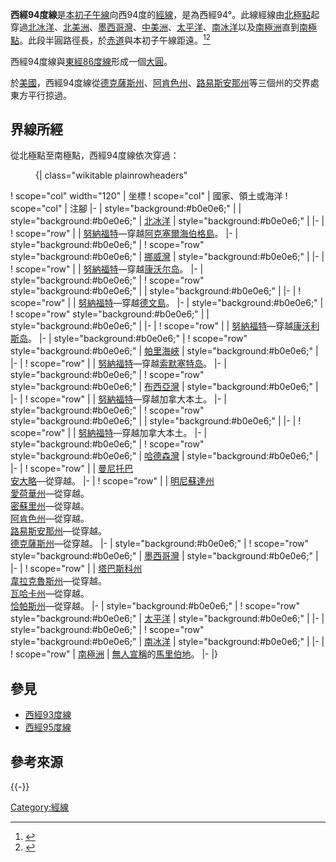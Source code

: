 {{NoteTA
|G1=地名
|G2=Toponym
|G3=USState
|1=zh:帕里海峽;zh-hant:帕里海峽;zh-hans:帕里海峡;
|2=zh-cn:哈德森湾; zh-hk:哈德森灣; zh-tw:哈得孫灣
|3=zh-hans:韦拉克鲁斯;zh-hant:韋拉克魯斯;zh-tw:維拉克魯斯;
}}
{{Location map-line|lon=-94}}
{{kml}}
'''西經94度線'''是[[本初子午線|本初子午線]]向西94度的[[經線|經線]]，是為西經94°。此線經線由[[北極點|北極點]]起穿過[[北冰洋|北冰洋]]、[[北美洲|北美洲]]、[[墨西哥灣|墨西哥灣]]、[[中美洲|中美洲]]、[[太平洋|太平洋]]、[[南冰洋|南冰洋]]以及[[南極洲|南極洲]]直到[[南極點|南極點]]。此段半圓路徑長{{convert|20003932|km}}，於[[赤道|赤道]]與本初子午線距{{convert|10464|km}}遠。<ref name="noaa">{{cite web
 | language  = en
 | url  = http://www.ngs.noaa.gov/PUBS_LIB/inverse.pdf
 | title  = Direct and Inverse Solutions of Geodesics on the Ellipsoid with application of nested equation
 | author  = T. Vincenty
 | date  = 1975-04
 | accessdate  = 2018-12-16
 | archive-date  = 2013-01-28
 | archive-url  = https://www.webcitation.org/6DzvSBPa5?url=http://www.ngs.noaa.gov/PUBS_LIB/inverse.pdf
 | dead-url  = no
 }}</ref><ref name="latlon">{{cite web
 | language = en
 | url = http://www.movable-type.co.uk/scripts/latlong-vincenty.html
 | title = Vincenty formula for distance between two Latitude/Longitude points
 | website = Movable type scripts
 | accessdate = 2017-05-17
 | archive-date = 2013-01-28
 | archive-url = https://www.webcitation.org/6DzvScM3g?url=http://www.movable-type.co.uk/scripts/latlong-vincenty.html
 | dead-url = yes
 }}</ref>

西經94度線與[[東經86度線|東經86度線]]形成一個[[大圓|大圓]]。

於[[美國|美國]]，西經94度線從[[德克薩斯州|德克薩斯州]]、[[阿肯色州|阿肯色州]]、[[路易斯安那州|路易斯安那州]]等三個州的交界處東方平行掠過。

==界線所經==
從北極點至南極點，西經94度線依次穿過：

:{| class="wikitable plainrowheaders"
! scope="col" width="120" | 坐標
! scope="col" | 國家、領土或海洋
! scope="col" | 注腳 
|-
| style="background:#b0e0e6;" | {{Coord|90|0|N|94|0|W|type:waterbody|name=Arctic Ocean}}
| style="background:#b0e0e6;" | [[北冰洋|北冰洋]]
| style="background:#b0e0e6;" |
|-
| {{Coord|81|21|N|94|0|W|type:country|name=Canada}}
! scope="row" | {{CAN}}
| [[努納福特|努納福特]]—穿越[[阿克塞爾海伯格島|阿克塞爾海伯格島]]。
|-
| style="background:#b0e0e6;" | {{Coord|78|53|N|94|0|W|type:waterbody|name=Norwegian Bay}}
! scope="row" style="background:#b0e0e6;" | [[挪威灣|挪威灣]]
| style="background:#b0e0e6;" |
|-
| {{Coord|77|44|N|94|0|W|type:country|name=Canada}}
! scope="row" | {{CAN}}
| [[努納福特|努納福特]]—穿越[[康沃尔岛|康沃尔岛]]。
|-
| style="background:#b0e0e6;" | {{Coord|77|27|N|94|0|W|type:waterbody|name=Belcher Channel}}
! scope="row" style="background:#b0e0e6;" | {{le|貝爾徹海峽|Belcher Channel}}
| style="background:#b0e0e6;" |
|-
| {{Coord|76|55|N|94|0|W|type:country|name=Canada}}
! scope="row" | {{CAN}}
| [[努納福特|努納福特]]—穿越[[德文島|德文島]]。
|-
| style="background:#b0e0e6;" | {{Coord|76|15|N|94|0|W|type:waterbody|name=Wellington Channel}}
! scope="row" style="background:#b0e0e6;" | {{le|威靈頓海峽|Wellington Channel}}
| style="background:#b0e0e6;" |
|-
| {{Coord|75|28|N|94|0|W|type:country|name=Canada}}
! scope="row" | {{CAN}}
| [[努納福特|努納福特]]—穿越[[康沃利斯岛_(加拿大)|康沃利斯岛]]。
|-
| style="background:#b0e0e6;" | {{Coord|74|39|N|94|0|W|type:waterbody|name=Parry Channel}}
! scope="row" style="background:#b0e0e6;" | [[帕里海峽|帕里海峽]]
| style="background:#b0e0e6;" | {{le|巴羅海峽|Barrow Strait}}
|-
| {{Coord|74|8|N|94|0|W|type:country|name=Canada}}
! scope="row" | {{CAN}}
| [[努納福特|努納福特]]—穿越[[索默塞特岛|索默塞特岛]]。
|-
| style="background:#b0e0e6;" | {{Coord|72|10|N|94|0|W|type:waterbody|name=Gulf of Boothia}}
! scope="row" style="background:#b0e0e6;" | [[布西亞灣|布西亞灣]]
| style="background:#b0e0e6;" | {{le|布倫特福德灣|Brentford Bay}}
|-
| {{Coord|71|48|N|94|0|W|type:country|name=Canada}}
! scope="row" | {{CAN}}
| [[努納福特|努納福特]]—穿越加拿大本土。
|-
| style="background:#b0e0e6;" | {{Coord|68|48|N|94|0|W|type:waterbody|name=Rasmussen Basin}}
! scope="row" style="background:#b0e0e6;" | {{le|拉斯穆森海盆|Rasmussen Basin}}
| style="background:#b0e0e6;" |
|-
| {{Coord|68|27|N|94|0|W|type:country|name=Canada}}
! scope="row" | {{CAN}}
| [[努納福特|努納福特]]—穿越加拿大本土。
|-
| style="background:#b0e0e6;" | {{Coord|61|5|N|94|0|W|type:waterbody|name=Hudson Bay}}
! scope="row" style="background:#b0e0e6;" | [[哈德森灣|哈德森灣]]
| style="background:#b0e0e6;" |
|-
| {{Coord|58|46|N|94|0|W|type:country|name=Canada}}
! scope="row" | {{CAN}}
| [[曼尼托巴|曼尼托巴]]<br/> [[安大略|安大略]]—從{{Coord|53|32|N|94|0|W|type:adm1st|name=Ontario}}穿越。
|-
| {{Coord|48|39|N|94|0|W|type:country|name=United States}}
! scope="row" | {{USA}}
| [[明尼蘇達州|明尼蘇達州]]<br/> [[愛荷華州|愛荷華州]]—從{{Coord|43|30|N|94|0|W|type:adm1st|name=Iowa}}穿越。<br/> [[密蘇里州|密蘇里州]]—從{{Coord|40|34|N|94|0|W|type:adm1st|name=Missouri}}穿越。<br/> [[阿肯色州|阿肯色州]]—從{{Coord|36|30|N|94|0|W|type:adm1st|name=Arkansas}}穿越。<br/> [[路易斯安那州|路易斯安那州]]—從{{Coord|33|1|N|94|0|W|type:adm1st|name=Louisiana}}穿越。<br/> [[德克薩斯州|德克薩斯州]]—從{{Coord|31|58|N|94|0|W|type:adm1st|name=Texas}}穿越。
|-
| style="background:#b0e0e6;" | {{Coord|29|40|N|94|0|W|type:waterbody|name=Gulf of Mexico}}
! scope="row" style="background:#b0e0e6;" | [[墨西哥灣|墨西哥灣]]
| style="background:#b0e0e6;" |
|-
| {{Coord|18|15|N|94|0|W|type:country|name=Mexico}}
! scope="row" | {{MEX}}
| [[塔巴斯科州|塔巴斯科州]]<br/> [[韋拉克魯斯州|韋拉克魯斯州]]—從{{Coord|17|50|N|94|0|W|type:adm1st|name=Veracruz}}穿越。<br/> [[瓦哈卡州|瓦哈卡州]]—從{{Coord|17|9|N|94|0|W|type:adm1st|name=Oaxaca}}穿越。<br/> [[恰帕斯州|恰帕斯州]]—從{{Coord|16|48|N|94|0|W|type:adm1st|name=Chiapas}}穿越。
|-
| style="background:#b0e0e6;" | {{Coord|16|0|N|94|0|W|type:waterbody|name=Pacific Ocean}}
! scope="row" style="background:#b0e0e6;" | [[太平洋|太平洋]]
| style="background:#b0e0e6;" |
|-
| style="background:#b0e0e6;" | {{Coord|60|0|S|94|0|W|type:waterbody|name=Southern Ocean}}
! scope="row" style="background:#b0e0e6;" | [[南冰洋|南冰洋]]
| style="background:#b0e0e6;" |
|-
| {{Coord|72|31|S|94|0|W|type:country|name=Antarctica}}
! scope="row" | [[南極洲|南極洲]]
| [[無主土地|無人宣稱]]的[[馬里伯地|馬里伯地]]。
|-
|}

==參見==
*[[西經93度線|西經93度線]]
*[[西經95度線|西經95度線]]

==參考來源==
{{reflist}}

{{-}}
{{geographical coordinates|state=collapsed}}
[[Category:經線|Category:經線]]